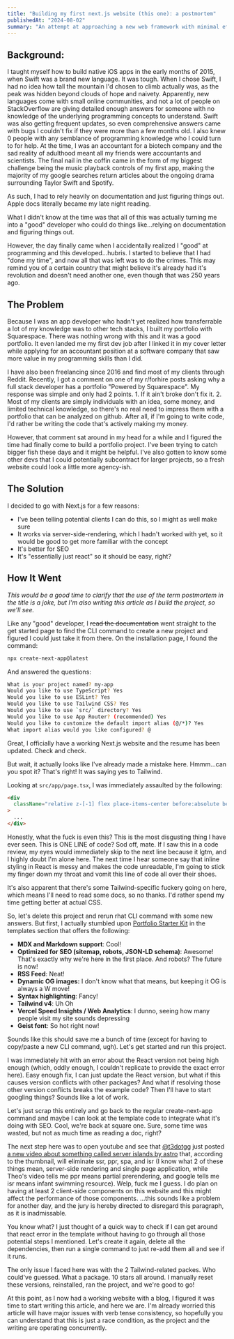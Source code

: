 ```yaml
---
title: "Building my first next.js website (this one): a postmortem"
publishedAt: "2024-08-02"
summary: "An attempt at approaching a new web framework with minimal effort"
---
```


## Background:

I taught myself how to build native iOS apps in the early months of 2015, when Swift was a brand new language. It was tough. When I chose Swift, I had no idea how tall the mountain I'd chosen to climb actually was, as the peak was hidden beyond clouds of hope and naivety. Apparently, new languages come with small online communities, and not a lot of people on StackOverflow are giving detailed enough answers for someone with no knowledge of the underlying programming concepts to understand. Swift was also getting frequent updates, so even comprehensive answers came with bugs I couldn't fix if they were more than a few months old. I also knew 0 people with any semblance of programming knowledge who I could turn to for help. At the time, I was an accountant for a biotech company and the sad reality of adulthood meant all my friends were accountants and scientists. The final nail in the coffin came in the form of my biggest challenge being the music playback controls of my first app, making the majority of my google searches return articles about the ongoing drama surrounding Taylor Swift and Spotify.

As such, I had to rely heavily on documentation and just figuring things out. Apple docs literally became my late night reading.

What I didn't know at the time was that all of this was actually turning me into a "good" developer who could do things like...relying on documentation and figuring things out.

However, the day finally came when I accidentally realized I "good" at programming and this developed...hubris. I started to believe that I had "done my time", and now all that was left was to do the crimes. This may remind you of a certain country that might believe it's already had it's revolution and doesn't need another one, even though that was 250 years ago.

## The Problem

Because I was an app developer who hadn't yet realized how transferrable a lot of my knowledge was to other tech stacks, I built my portfolio with Squarespace. There was nothing wrong with this and it was a good portfolio. It even landed me my first dev job after I linked it in my cover letter while applying for an accountant position at a software company that saw more value in my programming skills than I did.

I have also been freelancing since 2016 and find most of my clients through Reddit. Recently, I got a comment on one of my r/forhire posts asking why a full stack developer has a portfolio "Powered by Squarespace". My response was simple and only had 2 points. 1. If it ain't broke don't fix it. 2. Most of my clients are simply individuals with an idea, some money, and limited technical knowledge, so there's no real need to impress them with a portfolio that can be analyzed on github. After all, if I'm going to write code, I'd rather be writing the code that's actively making my money.

However, that comment sat around in my head for a while and I figured the time had finally come to build a portfolio project. I've been trying to catch bigger fish these days and it might be helpful. I've also gotten to know some other devs that I could potentially subcontract for larger projects, so a fresh website could look a little more agency-ish.

## The Solution

I decided to go with Next.js for a few reasons:

- I've been telling potential clients I can do this, so I might as well make sure
- It works via server-side-rendering, which I hadn't worked with yet, so it would be good to get more familiar with the concept
- It's better for SEO
- It's "essentially just react" so it should be easy, right?

## How It Went

_This would be a good time to clarify that the use of the term postmortem in the title is a joke, but I'm also writing this article as I build the project, so we'll see._

Like any "good" developer, I ~~read the documentation~~ went straight to the get started page to find the CLI command to create a new project and figured I could just take it from there. On the installation page, I found the command:

```bash
npx create-next-app@latest
```

And answered the questions:

```bash
What is your project named? my-app
Would you like to use TypeScript? Yes
Would you like to use ESLint? Yes
Would you like to use Tailwind CSS? Yes
Would you like to use `src/` directory? Yes
Would you like to use App Router? (recommended) Yes
Would you like to customize the default import alias (@/*)? Yes
What import alias would you like configured? @
```

Great, I officially have a working Next.js website and the resume has been updated. Check and check.

But wait, it actually looks like I've already made a mistake here. Hmmm...can you spot it? That's right! It was saying yes to Tailwind.

Looking at `src/app/page.tsx`, I was immediately assaulted by the following:

```html
<div
  className="relative z-[-1] flex place-items-center before:absolute before:h-[300px] before:w-full before:-translate-x-1/2 before:rounded-full before:bg-gradient-radial before:from-white before:to-transparent before:blur-2xl before:content-[''] after:absolute after:-z-20 after:h-[180px] after:w-full after:translate-x-1/3 after:bg-gradient-conic after:from-sky-200 after:via-blue-200 after:blur-2xl after:content-[''] before:dark:bg-gradient-to-br before:dark:from-transparent before:dark:to-blue-700 before:dark:opacity-10 after:dark:from-sky-900 after:dark:via-[#0141ff] after:dark:opacity-40 sm:before:w-[480px] sm:after:w-[240px] before:lg:h-[360px]"
>
  ...
</div>
```

Honestly, what the fuck is even this? This is the most disgusting thing I have ever seen. This is ONE LINE of code? Sod off, mate. If I saw this in a code review, my eyes would immediately skip to the next line because it lgtm, and I highly doubt I'm alone here. The next time I hear someone say that inline styling in React is messy and makes the code unreadable, I'm going to stick my finger down my throat and vomit this line of code all over their shoes.

It's also apparent that there's some Tailwind-specific fuckery going on here, which means I'll need to read some docs, so no thanks. I'd rather spend my time getting better at actual CSS.

So, let's delete this project and rerun rhat CLI command with some new answers. But first, I actually stumbled upon [Portfolio Starter Kit](https://vercel.com/templates/next.js/portfolio-starter-kit "Portfolio Starter Kit") in the templates section that offers the following:

- **MDX and Markdown support**: Cool!
- **Optimized for SEO (sitemap, robots, JSON-LD schema)**: Awesome! That's exactly why we're here in the first place. And robots? The future is now!
- **RSS Feed**: Neat!
- **Dynamic OG images:** I don't know what that means, but keeping it OG is always a W move!
- **Syntax highlighting**: Fancy!
- **Tailwind v4**: Uh Oh
- **Vercel Speed Insights / Web Analytics**: I dunno, seeing how many people visit my site sounds depressing
- **Geist font**: So hot right now!

Sounds like this should save me a bunch of time (except for having to copy/paste a new CLI command, ugh). Let's get started and run this project.

I was immediately hit with an error about the React version not being high enough (which, oddly enough, I couldn't replicate to provide the exact error here). Easy enough fix, I can just update the React version, but what if this causes version conflicts with other packages? And what if resolving those other version conflicts breaks the example code? Then I'll have to start googling things? Sounds like a lot of work.

Let's just scrap this entirely and go back to the regular create-next-app command and maybe I can look at the template code to integrate what it's doing with SEO. Cool, we're back at square one. Sure, some time was wasted, but not as much time as reading a doc, right?

The next step here was to open youtube and see that [@t3dotgg](https://www.youtube.com/@t3dotgg "t3dotgg") just posted [a new video about something called server islands by astro](https://www.youtube.com/watch?v=uBxehYwQox4 "a new video about something called server islands by astro") that, according to the thumbnail, will eliminate ssr, ppr, spa, and isr (I know what 2 of these things mean, server-side rendering and single page application, while Theo's video tells me ppr means partial prerendering, and google tells me isr means infant swimming resource). Welp, fuck me I guess. I do plan on having at least 2 client-side components on this website and this might affect the performance of those components. ...this sounds like a problem for another day, and the jury is hereby directed to disregard this paragraph, as it is inadmissable.

You know what? I just thought of a quick way to check if I can get around that react error in the template without having to go through all those potential steps I mentioned. Let's create it again, delete all the dependencies, then run a single command to just re-add them all and see if it runs.

The only issue I faced here was with the 2 Tailwind-related packes. Who could've guessed. What a package. 10 stars all around. I manually reset these versions, reinstalled, ran the project, and we're good to go!

At this point, as I now had a working website with a blog, I figured it was time to start writing this article, and here we are. I'm already worried this article will have major issues with verb tense consistency, so hopefully you can understand that this is just a race condition, as the project and the writing are operating concurrently.
